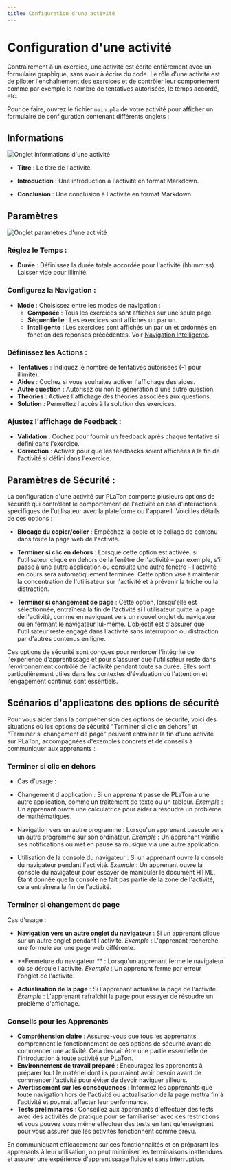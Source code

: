 ```yaml
---
title: Configuration d'une activité
---
```


# Configuration d'une activité

Contrairement à un exercice, une activité est écrite entièrement avec un formulaire graphique, sans avoir à écrire du code.
Le rôle d'une activité est de piloter l'enchaînement des exercices et de contrôler leur comportement comme par exemple le nombre de tentatives autorisées, le temps accordé, etc.

Pour ce faire, ouvrez le fichier `main.pla` de votre activité pour afficher un formulaire de configuration contenant différents onglets :

## Informations

![Onglet informations d'une activité](../../../../public/screens/resources/ide/activity-informations.png)

- **Titre** : Le titre de l'activité.

- **Introduction** : Une introduction à l'activité en format Markdown.
- **Conclusion** : Une conclusion à l'activité en format Markdown.

## Paramètres

![Onglet paramètres d'une activité](../../../../public/screens/resources/ide/activity-settings.png)

### Réglez le Temps :

- **Durée** : Définissez la durée totale accordée pour l'activité (hh:mm:ss). Laisser vide pour illimité.

### Configurez la Navigation :

- **Mode** : Choisissez entre les modes de navigation :
  - **Composée** : Tous les exercices sont affichés sur une seule page.
  - **Séquentielle** : Les exercices sont affichés un par un.
  - **Intelligente** : Les exercices sont affichés un par un et ordonnés en fonction des réponses précédentes. Voir [Navigation Intelligente](/doc/programing/activity/next-navigation/next).

### Définissez les Actions :

- **Tentatives** : Indiquez le nombre de tentatives autorisées (-1 pour illimité).
- **Aides** : Cochez si vous souhaitez activer l'affichage des aides.
- **Autre question** : Autorisez ou non la génération d'une autre question.
- **Théories** : Activez l'affichage des théories associées aux questions.
- **Solution** : Permettez l'accès à la solution des exercices.

### Ajustez l'affichage de Feedback :

- **Validation** : Cochez pour fournir un feedback après chaque tentative si défini dans l'exercice.
- **Correction** : Activez pour que les feedbacks soient affichées à la fin de l'activité si défini dans l'exercice.

## Paramètres de Sécurité :

La configuration d'une activité sur PLaTon comporte plusieurs options de sécurité qui contrôlent le comportement de l'activité en cas d'interactions spécifiques de l'utilisateur avec la plateforme ou l'appareil.
Voici les détails de ces options :

- **Blocage du copier/coller** :
  Empêchez la copie et le collage de contenu dans toute la page web de l'activité.
- **Terminer si clic en dehors** :
  Lorsque cette option est activée, si l'utilisateur clique en dehors de la fenêtre de l'activité – par exemple,
  s'il passe à une autre application ou consulte une autre fenêtre – l'activité en cours sera automatiquement terminée.
  Cette option vise à maintenir la concentration de l'utilisateur sur l'activité et à prévenir la triche ou la distraction.

- **Terminer si changement de page** :
  Cette option, lorsqu'elle est sélectionnée, entraînera la fin de l'activité si l'utilisateur quitte la page de l'activité, comme en naviguant vers un nouvel onglet du navigateur ou en fermant le navigateur lui-même.
  L'objectif est d'assurer que l'utilisateur reste engagé dans l'activité sans interruption ou distraction par d'autres contenus en ligne.

Ces options de sécurité sont conçues pour renforcer l'intégrité de l'expérience d'apprentissage et pour s'assurer que l'utilisateur reste dans l'environnement contrôlé de l'activité pendant toute sa durée.
Elles sont particulièrement utiles dans les contextes d'évaluation où l'attention et l'engagement continus sont essentiels.

## Scénarios d'applicatons des options de sécurité

Pour vous aider dans la compréhension des options de sécurité, voici des situations où les options de sécurité "Terminer si clic en dehors" et "Terminer si changement de page" peuvent entraîner la fin d'une activité sur PLaTon,
accompagnées d'exemples concrets et de conseils à communiquer aux apprenants :

### Terminer si clic en dehors

- Cas d'usage :

- Changement d'application : Si un apprenant passe de PLaTon à une autre application, comme un traitement de texte ou un tableur.
  _Exemple_ : Un apprenant ouvre une calculatrice pour aider à résoudre un problème de mathématiques.

- Navigation vers un autre programme : Lorsqu'un apprenant bascule vers un autre programme sur son ordinateur.
  _Exemple_ : Un apprenant vérifie ses notifications ou met en pause sa musique via une autre application.

- Utilisation de la console du navigateur : Si un apprenant ouvre la console du navigateur pendant l'activité.
  _Exemple_ : Un apprenant ouvre la console du navigateur pour essayer de manipuler le document HTML. Étant donnée que la console ne fait pas partie de la zone de l'activité, cela entraînera la fin de l'activité.

### Terminer si changement de page

Cas d'usage :

- **Navigation vers un autre onglet du navigateur** : Si un apprenant clique sur un autre onglet pendant l'activité.
  _Exemple_ : L'apprenant recherche une formule sur une page web différente.

- **Fermeture du navigateur ** : Lorsqu'un apprenant ferme le navigateur où se déroule l'activité.
  _Exemple_ : Un apprenant ferme par erreur l'onglet de l'activité.

- **Actualisation de la page** : Si l'apprenant actualise la page de l'activité.
  _Exemple_ : L'apprenant rafraîchit la page pour essayer de résoudre un problème d'affichage.

### Conseils pour les Apprenants

- **Compréhension claire** : Assurez-vous que tous les apprenants comprennent le fonctionnement de ces options de sécurité avant de commencer une activité. Cela devrait être une partie essentielle de l'introduction à toute activité sur PLaTon.
- **Environnement de travail préparé** : Encouragez les apprenants à préparer tout le matériel dont ils pourraient avoir besoin avant de commencer l'activité pour éviter de devoir naviguer ailleurs.
- **Avertissement sur les conséquences** : Informez les apprenants que toute navigation hors de l'activité ou actualisation de la page mettra fin à l'activité et pourrait affecter leur performance.
- **Tests préliminaires** : Conseillez aux apprenants d'effectuer des tests avec des activités de pratique pour se familiariser avec ces restrictions et vous pouvez vous même effectuer des tests en tant qu'enseignant pour vous assurer que les activités fonctionnent comme prévu.

En communiquant efficacement sur ces fonctionnalités et en préparant les apprenants à leur utilisation, on peut minimiser les terminaisons inattendues et assurer une expérience d'apprentissage fluide et sans interruption.
